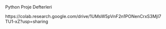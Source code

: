 Python Proje Defterleri

https://colab.research.google.com/drive/1UMsW5pVnF2n1PONenCrxS3MjI7TU1-xZ?usp=sharing
